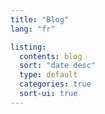 ```yaml
---
title: "Blog"
lang: "fr"

listing:
  contents: blog
  sort: "date desc"
  type: default
  categories: true
  sort-ui: true
---
```

